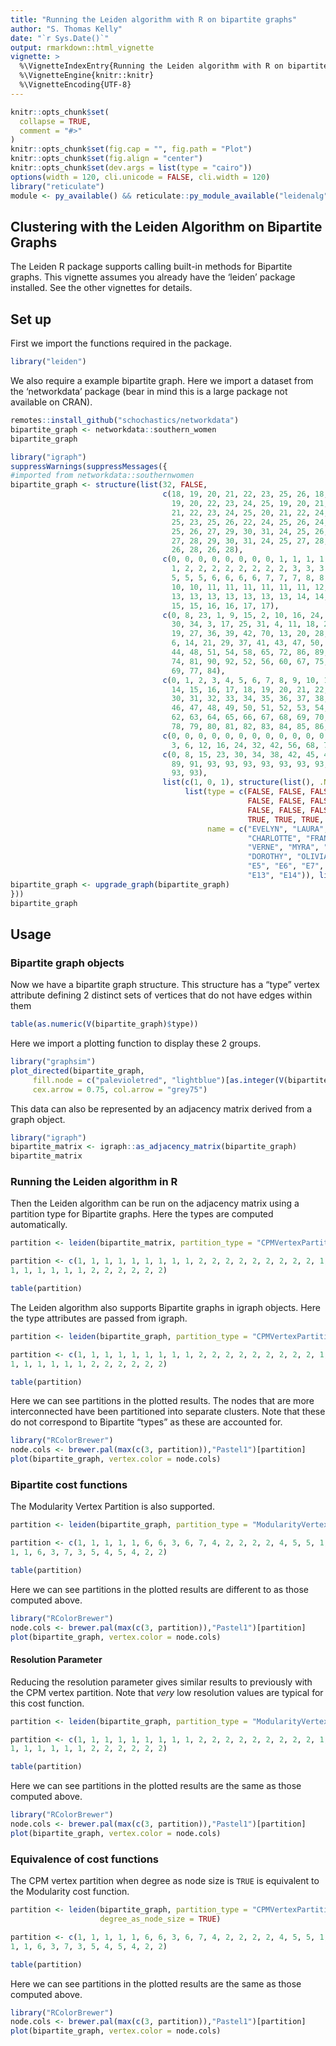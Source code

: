 ```yaml
---
title: "Running the Leiden algorithm with R on bipartite graphs"
author: "S. Thomas Kelly"
date: "`r Sys.Date()`"
output: rmarkdown::html_vignette
vignette: >
  %\VignetteIndexEntry{Running the Leiden algorithm with R on bipartite graphs}
  %\VignetteEngine{knitr::knitr}
  %\VignetteEncoding{UTF-8}
---
```


```r
knitr::opts_chunk$set(
  collapse = TRUE,
  comment = "#>"
)
knitr::opts_chunk$set(fig.cap = "", fig.path = "Plot")
knitr::opts_chunk$set(fig.align = "center")
knitr::opts_chunk$set(dev.args = list(type = "cairo"))
options(width = 120, cli.unicode = FALSE, cli.width = 120)
library("reticulate")
module <- py_available() && reticulate::py_module_available("leidenalg") && reticulate::py_module_available("igraph")
```

## Clustering with the Leiden Algorithm on Bipartite Graphs

The Leiden R package supports calling built-in methods for Bipartite graphs. This vignette assumes you already have the 'leiden' package installed. See the other vignettes for details.

## Set up 

First we import the functions required in the package.

```r
library("leiden")
```

We also require a example bipartite graph. Here we import a dataset from the 'networkdata' package (bear in mind this is a large package not available on CRAN).

```r
remotes::install_github("schochastics/networkdata")
bipartite_graph <- networkdata::southern_women
bipartite_graph 
```

```r
library("igraph")
suppressWarnings(suppressMessages({
#imported from networkdata::southernwomen
bipartite_graph <- structure(list(32, FALSE,
                                  c(18, 19, 20, 21, 22, 23, 25, 26, 18,
                                    19, 20, 22, 23, 24, 25, 19, 20, 21, 22, 23, 24, 25, 26, 18, 20,
                                    21, 22, 23, 24, 25, 20, 21, 22, 24, 20, 22, 23, 25, 22, 23, 24,
                                    25, 23, 25, 26, 22, 24, 25, 26, 24, 25, 26, 29, 25, 26, 27, 29,
                                    25, 26, 27, 29, 30, 31, 24, 25, 26, 27, 29, 30, 31, 23, 24, 26,
                                    27, 28, 29, 30, 31, 24, 25, 27, 28, 29, 30, 31, 25, 26, 27, 29,
                                    26, 28, 26, 28),
                                  c(0, 0, 0, 0, 0, 0, 0, 0, 1, 1, 1, 1, 1, 1,
                                    1, 2, 2, 2, 2, 2, 2, 2, 2, 3, 3, 3, 3, 3, 3, 3, 4, 4, 4, 4, 5,
                                    5, 5, 5, 6, 6, 6, 6, 7, 7, 7, 8, 8, 8, 8, 9, 9, 9, 9, 10, 10,
                                    10, 10, 11, 11, 11, 11, 11, 11, 12, 12, 12, 12, 12, 12, 12, 13,
                                    13, 13, 13, 13, 13, 13, 13, 14, 14, 14, 14, 14, 14, 14, 15, 15,
                                    15, 15, 16, 16, 17, 17),
                                  c(0, 8, 23, 1, 9, 15, 2, 10, 16, 24,
                                    30, 34, 3, 17, 25, 31, 4, 11, 18, 26, 32, 35, 38, 45, 5, 12,
                                    19, 27, 36, 39, 42, 70, 13, 20, 28, 33, 40, 46, 49, 63, 71, 78,
                                    6, 14, 21, 29, 37, 41, 43, 47, 50, 53, 57, 64, 79, 85, 7, 22,
                                    44, 48, 51, 54, 58, 65, 72, 86, 89, 91, 55, 59, 66, 73, 80, 87,
                                    74, 81, 90, 92, 52, 56, 60, 67, 75, 82, 88, 61, 68, 76, 83, 62,
                                    69, 77, 84),
                                  c(0, 1, 2, 3, 4, 5, 6, 7, 8, 9, 10, 11, 12, 13,
                                    14, 15, 16, 17, 18, 19, 20, 21, 22, 23, 24, 25, 26, 27, 28, 29,
                                    30, 31, 32, 33, 34, 35, 36, 37, 38, 39, 40, 41, 42, 43, 44, 45,
                                    46, 47, 48, 49, 50, 51, 52, 53, 54, 55, 56, 57, 58, 59, 60, 61,
                                    62, 63, 64, 65, 66, 67, 68, 69, 70, 71, 72, 73, 74, 75, 76, 77,
                                    78, 79, 80, 81, 82, 83, 84, 85, 86, 87, 88, 89, 90, 91, 92),
                                  c(0, 0, 0, 0, 0, 0, 0, 0, 0, 0, 0, 0, 0, 0, 0, 0, 0, 0, 0,
                                    3, 6, 12, 16, 24, 32, 42, 56, 68, 74, 78, 85, 89, 93),
                                  c(0, 8, 15, 23, 30, 34, 38, 42, 45, 49, 53, 57, 63, 70, 78, 85,
                                    89, 91, 93, 93, 93, 93, 93, 93, 93, 93, 93, 93, 93, 93, 93,
                                    93, 93),
                                  list(c(1, 0, 1), structure(list(), .Names = character(0)),
                                       list(type = c(FALSE, FALSE, FALSE, FALSE, FALSE, FALSE,
                                                     FALSE, FALSE, FALSE, FALSE, FALSE, FALSE, FALSE, FALSE,
                                                     FALSE, FALSE, FALSE, FALSE, TRUE, TRUE, TRUE, TRUE, TRUE,
                                                     TRUE, TRUE, TRUE, TRUE, TRUE, TRUE, TRUE, TRUE, TRUE),
                                            name = c("EVELYN", "LAURA", "THERESA", "BRENDA",
                                                     "CHARLOTTE", "FRANCES", "ELEANOR", "PEARL", "RUTH",
                                                     "VERNE", "MYRA", "KATHERINE", "SYLVIA", "NORA", "HELEN",
                                                     "DOROTHY", "OLIVIA", "FLORA", "E1", "E2", "E3", "E4",
                                                     "E5", "E6", "E7", "E8", "E9", "E10", "E11", "E12",
                                                     "E13", "E14")), list())), class = "igraph")
bipartite_graph <- upgrade_graph(bipartite_graph)
}))
bipartite_graph
```

## Usage

### Bipartite graph objects


Now we have a bipartite graph structure. This structure has a "type" vertex attribute defining 2 distinct sets of vertices that do not have edges within them

```r
table(as.numeric(V(bipartite_graph)$type))
```

Here we import a plotting function to display these 2 groups.

```r
library("graphsim")
plot_directed(bipartite_graph,
     fill.node = c("palevioletred", "lightblue")[as.integer(V(bipartite_graph)$type)+1],
     cex.arrow = 0.75, col.arrow = "grey75")
```

This data can also be represented by an adjacency matrix derived from a graph object.

```r
library("igraph")
bipartite_matrix <- igraph::as_adjacency_matrix(bipartite_graph)
bipartite_matrix 
```


### Running the Leiden algorithm in R

Then the Leiden algorithm can be run on the adjacency matrix using a partition type for Bipartite graphs. Here the types are computed automatically.

```r
partition <- leiden(bipartite_matrix, partition_type = "CPMVertexPartition.Bipartite", resolution_parameter = 0.2, seed = 42)
```

```r
partition <- c(1, 1, 1, 1, 1, 1, 1, 1, 1, 2, 2, 2, 2, 2, 2, 2, 2, 2, 1, 1, 
1, 1, 1, 1, 1, 1, 2, 2, 2, 2, 2, 2)
```

```r
table(partition)
```

The Leiden algorithm also supports Bipartite graphs in igraph objects. Here the type attributes are passed from igraph.

```r
partition <- leiden(bipartite_graph, partition_type = "CPMVertexPartition.Bipartite", resolution_parameter = 0.2, seed = 42)
```

```r
partition <- c(1, 1, 1, 1, 1, 1, 1, 1, 1, 2, 2, 2, 2, 2, 2, 2, 2, 2, 1, 1, 
1, 1, 1, 1, 1, 1, 2, 2, 2, 2, 2, 2)
```

```r
table(partition)
```

Here we can see partitions in the plotted results. The nodes that are more interconnected have been partitioned into separate clusters. Note that these do not correspond to Bipartite "types" as these are accounted for.

```r
library("RColorBrewer")
node.cols <- brewer.pal(max(c(3, partition)),"Pastel1")[partition]
plot(bipartite_graph, vertex.color = node.cols)
```

### Bipartite cost functions

The Modularity Vertex Partition is also supported.

```r
partition <- leiden(bipartite_graph, partition_type = "ModularityVertexPartition.Bipartite", resolution_parameter = 0.02, seed = 42)
```

```r
partition <- c(1, 1, 1, 1, 1, 6, 6, 3, 6, 7, 4, 2, 2, 2, 2, 4, 5, 5, 1, 1, 
1, 1, 6, 3, 7, 3, 5, 4, 5, 4, 2, 2)
```

```r
table(partition)
```

Here we can see partitions in the plotted results are different to as those computed above.

```r
library("RColorBrewer")
node.cols <- brewer.pal(max(c(3, partition)),"Pastel1")[partition]
plot(bipartite_graph, vertex.color = node.cols)
```

#### Resolution Parameter

Reducing the resolution parameter gives similar results to previously with the CPM vertex partition. Note that _very_ low resolution values are typical for this cost function.

```r
partition <- leiden(bipartite_graph, partition_type = "ModularityVertexPartition.Bipartite", resolution_parameter = 0.005, seed = 42)
```

```r
partition <- c(1, 1, 1, 1, 1, 1, 1, 1, 1, 2, 2, 2, 2, 2, 2, 2, 2, 2, 1, 1, 
1, 1, 1, 1, 1, 1, 2, 2, 2, 2, 2, 2)
```

```r
table(partition)
```

Here we can see partitions in the plotted results are the same as those computed above.

```r
library("RColorBrewer")
node.cols <- brewer.pal(max(c(3, partition)),"Pastel1")[partition]
plot(bipartite_graph, vertex.color = node.cols)
```

### Equivalence of cost functions

The CPM vertex partition when degree as node size is `TRUE` is equivalent to the Modularity cost function.

```r
partition <- leiden(bipartite_graph, partition_type = "CPMVertexPartition.Bipartite", resolution_parameter = 0.02, seed = 42,
                    degree_as_node_size = TRUE)
```

```r
partition <- c(1, 1, 1, 1, 1, 6, 6, 3, 6, 7, 4, 2, 2, 2, 2, 4, 5, 5, 1, 1, 
1, 1, 6, 3, 7, 3, 5, 4, 5, 4, 2, 2)
```

```r
table(partition)
```

Here we can see partitions in the plotted results are the same as those computed above.

```r
library("RColorBrewer")
node.cols <- brewer.pal(max(c(3, partition)),"Pastel1")[partition]
plot(bipartite_graph, vertex.color = node.cols)
```
